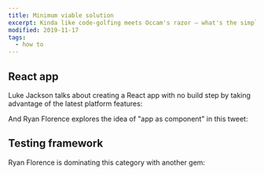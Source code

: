```yaml
---
title: Minimum viable solution
excerpt: Kinda like code-golfing meets Occam's razor — what's the simplest and most naive solution to a given problem? 
modified: 2019-11-17
tags:
  - how to
---
```


## React app

Luke Jackson talks about creating a React app with no build step by taking advantage of the latest platform features:

<Bookmark url='https://formidable.com/blog/2019/no-build-step' />

And Ryan Florence explores the idea of "app as component" in this tweet:

<Tweet url='https://twitter.com/ryanflorence/status/1166484181167161344' />

## Testing framework 

Ryan Florence is dominating this category with another gem:

<Tweet url='https://twitter.com/ryanflorence/status/1162792430422200320' />
